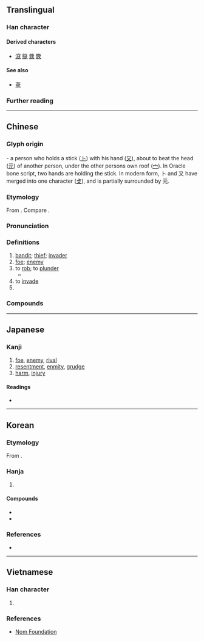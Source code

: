 {{also|冦}}
{{character info}}
==Translingual==

===Han character===
{{Han char|rn=40|rad=宀|as=08|sn=11|four=30214|canj=JMUE|ids=⿱宀⿺元攴}}

====Derived characters====
* [[滱]] [[䳹]] [[蔻]] [[簆]]

====See also====
* [[蔲]]

===Further reading===
{{Han ref|kx=0288.150|dkj=07209|dj=0571.040|hdz=20936.070|uh=5BC7}}

----

==Chinese==
{{zh-forms|alt=宼,冦,㓂,窛,𡨥,𡯷,𢽉,𥦆,𥦲}}

===Glyph origin===
{{Han etym}}
{{liushu|ic}} - a person who holds a stick ([[卜#Chinese|卜]]) with his hand ([[又#Chinese|又]]), about to beat the head ([[元#Chinese|元]]) of another person, under the other persons own roof ([[宀#Chinese|宀]]). In Oracle bone script, two hands are holding the stick. In modern form, 卜 and 又 have merged into one character ([[攴#Chinese|攴]]), and is partially surrounded by 元.

===Etymology===
From {{inh|zh|sit-pro|*r-kəw ~ hu||to steal}}. Compare {{cog|bo|རྐུ||to steal}}.

===Pronunciation===
{{zh-pron
|m=kòu
|m-s=
|c=kau3
|c-t=
|g=
|h=pfs=khieu
|j=
|mb=
|md=
|mn=xm,zz,tw:khò͘/qz:khiò
|mn-t=
|w=
|x=
|mc=y
|oc=y
|cat=n,v,pn
}}

===Definitions===
{{head|zh|Han character}}

# [[bandit]]; [[thief]]; [[invader]]
# [[foe]]; [[enemy]]
# to [[rob]]; to [[plunder]]
#* {{zh-x|山 木 自-寇 也，膏 火 自-煎 也。|The mountain, by its trees, '''plunders''' itself. The oil, being combustible, evaporates itself.|ref=Zhuangzi-L}}
# to [[invade]]
# {{surname|zh}}

===Compounds===
{{zh-der|寇亂|寇仇|寇黨|寇劫|寇掠|寇攘|寇敌|寇機|寇準|寇熱|寇盗|寇脱|寇警|寇賊|寇鈔|寇雉|寇雠|倭寇|司寇|流寇|窮寇|草寇|成者為王，敗者為寇|禦寇}}

----

==Japanese==

===Kanji===
{{ja-kanji|grade=|rs=宀08}}

# [[foe]], [[enemy]], [[rival]]
# [[resentment]], [[enmity]], [[grudge]]
# [[harm]], [[injury]]

====Readings====
* {{ja-readings
|goon=く
|kanon=こう
|kun=あだ-する
}}

----

==Korean==

===Etymology===
From {{der|ko|ltc|-}} {{ltc-l|寇|tr=*khuw<sup>H</sup>}}. {{hanja-hunmong|구〯|kwu|人類#중04A|alt=𡨥}}

===Hanja===
{{ko-hanja-search}}
{{ko-hanja|도둑|구}}

# {{hanja form of|구|[[bandit]]; [[thief]]; [[invader]]}}

====Compounds====
{{der-top|Compounds}}
* {{ko-l|왜구|倭寇}}
* {{ko-l|구적|寇賊}}
{{der-bottom}}

===References===
* {{R:hanjadoc|2566}}

----

==Vietnamese==

===Han character===
{{vi-readings|hanviet=khấu|nom=kháu,khấu|rs=宀08}}

# {{rfdef|vi|sort=宀08}}

===References===
* [http://nomfoundation.org/common/nom_details.php?codepoint=5BC7 Nom Foundation]